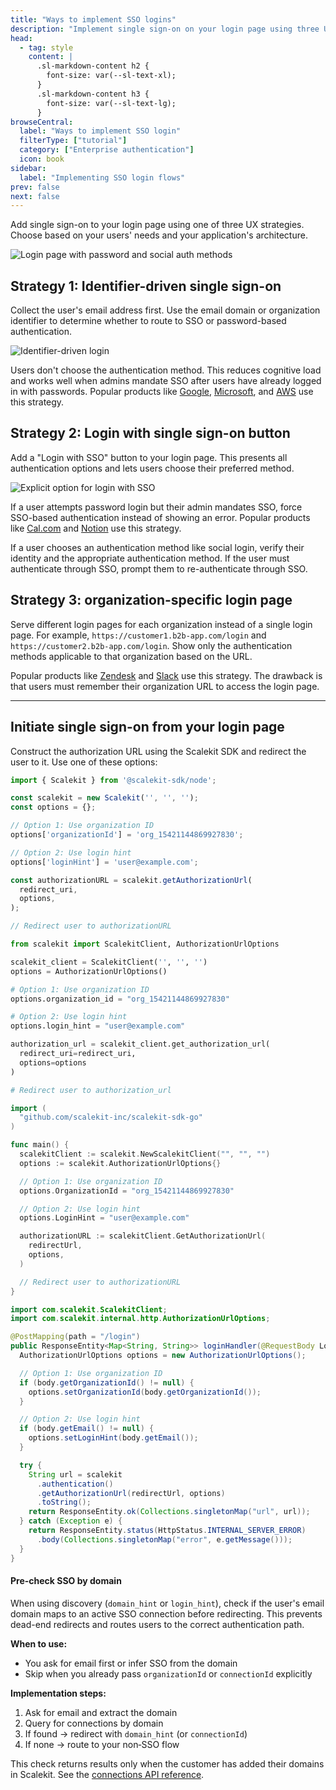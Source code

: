 ```yaml
---
title: "Ways to implement SSO logins"
description: "Implement single sign-on on your login page using three UX strategies: identifier-driven, SSO button, or organization-specific pages."
head:
  - tag: style
    content: |
      .sl-markdown-content h2 {
        font-size: var(--sl-text-xl);
      }
      .sl-markdown-content h3 {
        font-size: var(--sl-text-lg);
      }
browseCentral:
  label: "Ways to implement SSO login"
  filterType: ["tutorial"]
  category: ["Enterprise authentication"]
  icon: book
sidebar:
  label: "Implementing SSO login flows"
prev: false
next: false
---
```



Add single sign-on to your login page using one of three UX strategies. Choose based on your users' needs and your application's architecture.


![Login page with password and social auth methods](@/assets/docs/sso/ux-strategies/simple_login_page.png)

## Strategy 1: Identifier-driven single sign-on

Collect the user's email address first. Use the email domain or organization identifier to determine whether to route to SSO or password-based authentication.

![Identifier-driven login](@/assets/docs/sso/ux-strategies/identifier_first_login.png)

Users don't choose the authentication method. This reduces cognitive load and works well when admins mandate SSO after users have already logged in with passwords. Popular products like [Google](https://accounts.google.com), [Microsoft](https://login.microsoftonline.com), and [AWS](https://console.aws.amazon.com/console/) use this strategy.

## Strategy 2: Login with single sign-on button

Add a "Login with SSO" button to your login page. This presents all authentication options and lets users choose their preferred method.

![Explicit option for login with SSO](@/assets/docs/sso/ux-strategies/sso_button_login.png)

If a user attempts password login but their admin mandates SSO, force SSO-based authentication instead of showing an error. Popular products like [Cal.com](https://app.cal.com/auth/login) and [Notion](https://www.notion.so/login) use this strategy.

<Aside type="tip">
If a user chooses an authentication method like social login, verify their identity and the appropriate authentication method. If the user must authenticate through SSO, prompt them to re-authenticate through SSO.
</Aside>

## Strategy 3: organization-specific login page

Serve different login pages for each organization instead of a single login page. For example, `https://customer1.b2b-app.com/login` and `https://customer2.b2b-app.com/login`. Show only the authentication methods applicable to that organization based on the URL.

Popular products like [Zendesk](https://www.zendesk.com/in/login/) and [Slack](https://scalekit.slack.com/) use this strategy. The drawback is that users must remember their organization URL to access the login page.

---

## Initiate single sign-on from your login page

Construct the authorization URL using the Scalekit SDK and redirect the user to it. Use one of these options:

<Tabs syncKey="tech-stack">
<TabItem value="node" label="Node.js">

```javascript title="login.js"
import { Scalekit } from '@scalekit-sdk/node';

const scalekit = new Scalekit('', '', '');
const options = {};

// Option 1: Use organization ID
options['organizationId'] = 'org_15421144869927830';

// Option 2: Use login hint
options['loginHint'] = 'user@example.com';

const authorizationURL = scalekit.getAuthorizationUrl(
  redirect_uri,
  options,
);

// Redirect user to authorizationURL
```

</TabItem>
<TabItem value="python" label="Python">

```python title="login.py"
from scalekit import ScalekitClient, AuthorizationUrlOptions

scalekit_client = ScalekitClient('', '', '')
options = AuthorizationUrlOptions()

# Option 1: Use organization ID
options.organization_id = "org_15421144869927830"

# Option 2: Use login hint
options.login_hint = "user@example.com"

authorization_url = scalekit_client.get_authorization_url(
  redirect_uri=redirect_uri,
  options=options
)

# Redirect user to authorization_url
```

</TabItem>
<TabItem value="go" label="Go">

```go title="login.go"
import (
  "github.com/scalekit-inc/scalekit-sdk-go"
)

func main() {
  scalekitClient := scalekit.NewScalekitClient("", "", "")
  options := scalekit.AuthorizationUrlOptions{}

  // Option 1: Use organization ID
  options.OrganizationId = "org_15421144869927830"

  // Option 2: Use login hint
  options.LoginHint = "user@example.com"

  authorizationURL := scalekitClient.GetAuthorizationUrl(
    redirectUrl,
    options,
  )

  // Redirect user to authorizationURL
}
```

</TabItem>
<TabItem value="java" label="Java">

```java title="LoginController.java"
import com.scalekit.ScalekitClient;
import com.scalekit.internal.http.AuthorizationUrlOptions;

@PostMapping(path = "/login")
public ResponseEntity<Map<String, String>> loginHandler(@RequestBody LoginRequest body) {
  AuthorizationUrlOptions options = new AuthorizationUrlOptions();

  // Option 1: Use organization ID
  if (body.getOrganizationId() != null) {
    options.setOrganizationId(body.getOrganizationId());
  }

  // Option 2: Use login hint
  if (body.getEmail() != null) {
    options.setLoginHint(body.getEmail());
  }

  try {
    String url = scalekit
      .authentication()
      .getAuthorizationUrl(redirectUrl, options)
      .toString();
    return ResponseEntity.ok(Collections.singletonMap("url", url));
  } catch (Exception e) {
    return ResponseEntity.status(HttpStatus.INTERNAL_SERVER_ERROR)
      .body(Collections.singletonMap("error", e.getMessage()));
  }
}
```

</TabItem>
</Tabs>


#### Pre-check SSO by domain

When using discovery (`domain_hint` or `login_hint`), check if the user's email domain maps to an active SSO connection before redirecting. This prevents dead-end redirects and routes users to the correct authentication path.

**When to use:**
- You ask for email first or infer SSO from the domain
- Skip when you already pass `organizationId` or `connectionId` explicitly

**Implementation steps:**
1. Ask for email and extract the domain
2. Query for connections by domain
3. If found → redirect with `domain_hint` (or `connectionId`)
4. If none → route to your non‑SSO flow

<Aside>
This check returns results only when the customer has added their domains in Scalekit. See the <a href="https://docs.scalekit.com/apis/#tag/connections/get/api/v1/connections" target="_blank" rel="noopener">connections API reference</a>.
</Aside>
